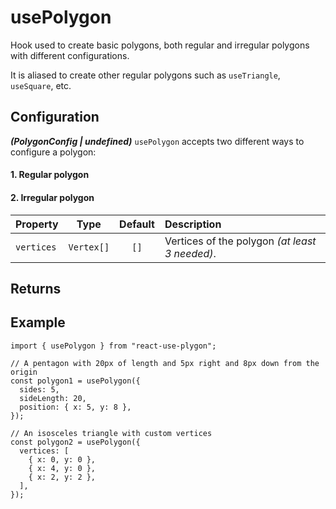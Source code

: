 ---
---


# usePolygon

Hook used to create basic polygons, both regular and irregular polygons with different configurations.

It is aliased to create other regular polygons such as `useTriangle`, `useSquare`, etc.

<SimpleThreePolygons />

## Configuration

**_(PolygonConfig | undefined)_** `usePolygon` accepts two different ways to configure a polygon:

#### 1. Regular polygon

<PolygonProps />

#### 2. Irregular polygon

<SimpleIrregularPolygon />

| Property   |    Type    | Default | Description                                    |
| :--------- | :--------: | :-----: | :--------------------------------------------- |
| `vertices` | `Vertex[]` |  `[]`   | Vertices of the polygon _(at least 3 needed)_. |

<PrimitiveConfig />

## Returns

<PrimitiveReturns configType="PolygonConfig" />

## Example

```tsx
import { usePolygon } from "react-use-plygon";

// A pentagon with 20px of length and 5px right and 8px down from the origin
const polygon1 = usePolygon({
  sides: 5,
  sideLength: 20,
  position: { x: 5, y: 8 },
});

// An isosceles triangle with custom vertices
const polygon2 = usePolygon({
  vertices: [
    { x: 0, y: 0 },
    { x: 4, y: 0 },
    { x: 2, y: 2 },
  ],
});
```
